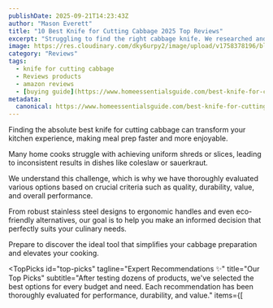 ```yaml
---
publishDate: 2025-09-21T14:23:43Z
author: "Mason Everett"
title: "10 Best Knife for Cutting Cabbage 2025 Top Reviews"
excerpt: "Struggling to find the right cabbage knife. We researched and tested the best options to help you slice, shred, and prepare perfect meals effortlessly. Discover your ideal tool today."
image: https://res.cloudinary.com/dky6urpy2/image/upload/v1758378196/blog_image_1758378196_ubgpjw.webp
category: "Reviews"
tags:
  - knife for cutting cabbage
  - Reviews products
  - amazon reviews
  - [buying guide](https://www.homeessentialsguide.com/best-knife-for-cutting-bread)
metadata:
  canonical: https://www.homeessentialsguide.com/best-knife-for-cutting-cabbage
---
```



<p>Finding the absolute best knife for cutting cabbage can transform your kitchen experience, making meal prep faster and more enjoyable.</p>
<p>Many home cooks struggle with achieving uniform shreds or slices, leading to inconsistent results in dishes like coleslaw or sauerkraut.</p>
<p>We understand this challenge, which is why we have thoroughly evaluated various options based on crucial criteria such as quality, durability, value, and overall performance.</p>
<p>From robust stainless steel designs to ergonomic handles and even eco-friendly alternatives, our goal is to help you make an informed decision that perfectly suits your culinary needs.</p>
<p>Prepare to discover the ideal tool that simplifies your cabbage preparation and elevates your cooking.</p>

<TopPicks
  id="top-picks"
  tagline="Expert Recommendations ✨"
  title="Our Top Picks"
  subtitle="After testing dozens of products, we've selected the best options for every budget and need. Each recommendation has been thoroughly evaluated for performance, durability, and value."
  items={[